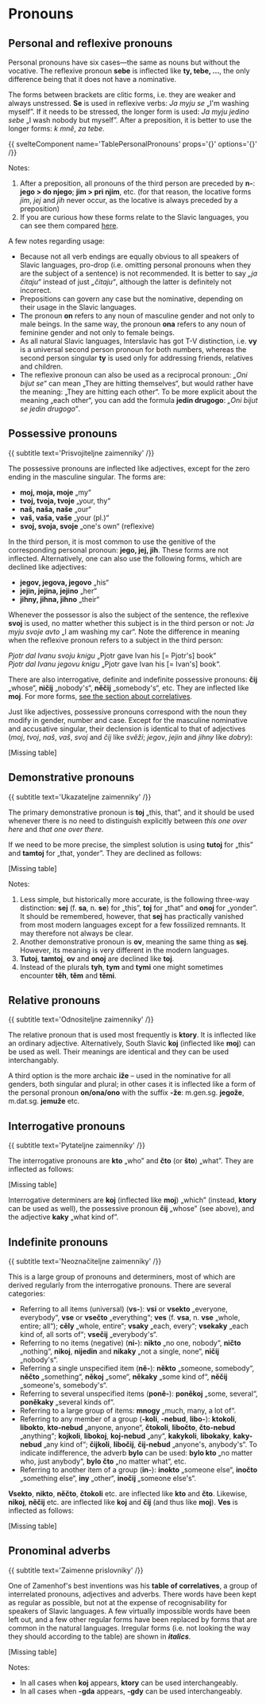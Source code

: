 # Pronouns

## Personal and reflexive pronouns

Personal pronouns have six cases—the same as nouns but without the vocative. The reflexive pronoun **sebe** is inflected like **ty, tebe, ...**, the only difference being that it does not have a nominative.

The forms between brackets are clitic forms, i.e. they are weaker and always unstressed. **Se** is used in reflexive verbs: *Ja myju se* „I'm washing myself”. If it needs to be stressed, the longer form is used: *Ja myju jedino sebe* „I wash nobody but myself”. After a preposition, it is better to use the longer forms: *k mně*, *za tebe*.

{{ svelteComponent name='TablePersonalPronouns' props='{}' options='{}' /}}

Notes:

1. After a preposition, all pronouns of the third person are preceded by **n-**: **jego > do njego**; **jim > pri njim**, etc. (for that reason, the locative forms *jim*, *jej* and *jih* never occur, as the locative is always preceded by a preposition)
2. If you are curious how these forms relate to the Slavic languages, you can see them compared [here](http://steen.free.fr/interslavic/slavic_pronouns.html).

A few notes regarding usage:

- Because not all verb endings are equally obvious to all speakers of Slavic languages, pro-drop (i.e. omitting personal pronouns when they are the subject of a sentence) is not recommended. It is better to say *„ja čitaju“* instead of just *„čitaju“*, although the latter is definitely not incorrect.
- Prepositions can govern any case but the nominative, depending on their usage in the Slavic languages.
- The pronoun **on** refers to any noun of masculine gender and not only to male beings. In the same way, the pronoun **ona** refers to any noun of feminine gender and not only to female beings.
- As all natural Slavic languages, Interslavic has got T-V distinction, i.e. **vy** is a universal second person pronoun for both numbers, whereas the second person singular **ty** is used only for addressing friends, relatives and children.
- The reflexive pronoun can also be used as a reciprocal pronoun: *„Oni bijut se“* can mean „They are hitting themselves“, but would rather have the meaning: „They are hitting each other“. To be more explicit about the meaning „each other“, you can add the formula **jedin drugogo**: *„Oni bijut se jedin drugogo“*.

## Possessive pronouns
{{ subtitle text='Prisvojiteljne zaimenniky' /}}

The possessive pronouns are inflected like adjectives, except for the zero ending in the masculine singular. The forms are:

- **moj, moja, moje** „my“
- **tvoj, tvoja, tvoje** „your, thy“
- **naš, naša, naše** „our“
- **vaš, vaša, vaše** „your (pl.)“
- **svoj, svoja, svoje** „one's own“ (reflexive)

In the third person, it is most common to use the genitive of the corresponding personal pronoun: **jego, jej, jih**. These forms are not inflected. Alternatively, one can also use the following forms, which are declined like adjectives:

- **jegov, jegova, jegovo** „his“
- **jejin, jejina, jejino** „her“
- **jihny, jihna, jihno** „their“

Whenever the possessor is also the subject of the sentence, the reflexive **svoj** is used, no matter whether this subject is in the third person or not: *Ja myju svoje avto* „I am washing my car“. Note the difference in meaning when the reflexive pronoun refers to a subject in the third person:

*Pjotr dal Ivanu svoju knigu* „Pjotr gave Ivan his [= Pjotr's] book“\
*Pjotr dal Ivanu jegovu knigu* „Pjotr gave Ivan his [= Ivan's] book“.

There are also interrogative, definite and indefinite possessive pronouns: **čij** „whose“, **ničij** „nobody's“, **něčij** „somebody's“, etc. They are inflected like **moj**. For more forms, [see the section about correlatives](#pronominal_adverbs).

Just like adjectives, possessive pronouns correspond with the noun they modify in gender, number and case. Except for the masculine nominative and accusative singular, their declension is identical to that of adjectives (*moj*, *tvoj*, *naš*, *vaš*, *svoj* and *čij* like *svěži*; *jegov*, *jejin* and *jihny* like *dobry*):

[Missing table]

## Demonstrative pronouns
{{ subtitle text='Ukazateljne zaimenniky' /}}

The primary demonstrative pronoun is **toj** „this, that”, and it should be used whenever there is no need to distinguish explicitly between *this one over here* and *that one over there*.

If we need to be more precise, the simplest solution is using **tutoj** for „this” and **tamtoj** for „that, yonder”. They are declined as follows:

[Missing table]

Notes:

1. Less simple, but historically more accurate, is the following three-way distinction: **sej** (f. **sa**, n. **se**) for „this”, **toj** for „that” and **onoj** for „yonder”. It should be remembered, however, that **sej** has practically vanished from most modern languages except for a few fossilized remnants. It may therefore not always be clear.
2. Another demonstrative pronoun is **ov**, meaning the same thing as **sej**. However, its meaning is very different in the modern languages.
3. **Tutoj**, **tamtoj**, **ov** and **onoj** are declined like **toj**.
4. Instead of the plurals **tyh**, **tym** and **tymi** one might sometimes encounter **těh**, **těm** and **těmi**.

## Relative pronouns
{{ subtitle text='Odnositeljne zaimenniky' /}}

The relative pronoun that is used most frequently is **ktory**. It is inflected like an ordinary adjective. Alternatively, South Slavic **koj** (inflected like **moj**) can be used as well. Their meanings are identical and they can be used interchangably.

A third option is the more archaic **iže** – used in the nominative for all genders, both singular and plural; in other cases it is inflected like a form of the personal pronoun **on/ona/ono** with the suffix **-že**: m.gen.sg. **jegože**, m.dat.sg. **jemuže** etc.

## Interrogative pronouns
{{ subtitle text='Pytateljne zaimenniky' /}}

The interrogative pronouns are **kto** „who” and **čto** (or **što**) „what”. They are inflected as follows:

[Missing table]

Interrogative determiners are **koj** (inflected like **moj**) „which” (instead, **ktory** can be used as well), the possessive pronoun **čij** „whose” (see above), and the adjective **kaky** „what kind of”.

## Indefinite pronouns
{{ subtitle text='Neoznačiteljne zaimenniky' /}}

This is a large group of pronouns and determiners, most of which are derived regularly from the interrogative pronouns. There are several categories:

- Referring to all items (universal) (**vs-**): **vsi** or **vsekto** „everyone, everybody“, **vse** or **vsečto** „everything“; **ves** (f. **vsa**, n. **vse** „whole, entire; all“); **cěly** „whole, entire“; **vsaky** „each, every“; **vsekaky** „each kind of, all sorts of“; **vsečij** „everybody's“.
- Referring to no items (negative) (**ni-**): **nikto** „no one, nobody“, **ničto** „nothing“, **nikoj**, **nijedin** and **nikaky** „not a single, none“, **ničij** „nobody's“.
- Referring a single unspecified item (**ně-**): **někto** „someone, somebody“, **něčto** „something“, **někoj** „some“, **někaky** „some kind of“, **něčij** „someone's, somebody's“.
- Referring to several unspecified items (**poně-**): **poněkoj** „some, several“, **poněkaky** „several kinds of“.
- Referring to a large group of items: **mnogy** „much, many, a lot of“.
- Referring to any member of a group (**-koli**, **-nebud**, **libo-**): **ktokoli**, **libokto**, **kto-nebud** „anyone, anyone“, **čtokoli**, **libočto**, **čto-nebud** „anything“; **kojkoli**, **libokoj**, **koj-nebud** „any“, **kakykoli**, **libokaky**, **kaky-nebud** „any kind of“; **čijkoli**, **libočij**, **čij-nebud** „anyone's, anybody's“. To indicate indifference, the adverb **bylo** can be used: **bylo kto** „no matter who, just anybody“, **bylo čto** „no matter what“, etc.
- Referring to another item of a group (**in-**): **inokto** „someone else“, **inočto** „something else“, **iny** „other“, **inočij** „someone else's“.

**Vsekto**, **nikto**, **něčto**, **čtokoli** etc. are inflected like **kto** and **čto**. Likewise, **nikoj**, **něčij** etc. are inflected like **koj** and **čij** (and thus like **moj**). **Ves** is inflected as follows:

[Missing table]

## Pronominal adverbs
{{ subtitle text='Zaimenne prislovniky' /}}

One of Zamenhof's best inventions was his **table of correlatives**, a group of interrelated pronouns, adjectives and adverbs. There words have been kept as regular as possible, but not at the expense of recognisability for speakers of Slavic languages. A few virtually impossible words have been left out, and a few other regular forms have been replaced by forms that are common in the natural languages. Irregular forms (i.e. not looking the way they should according to the table) are shown in ***italics***.

[Missing table]

Notes:

- In all cases when **koj** appears, **ktory** can be used interchangeably.
- In all cases when **-gda** appears, **-gdy** can be used interchangeably.
